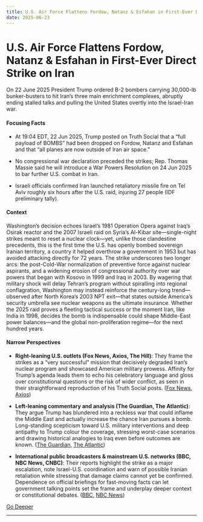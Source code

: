```yaml
---
title: U.S. Air Force Flattens Fordow, Natanz & Esfahan in First-Ever Direct Strike on Iran
date: 2025-06-23
---
```


# U.S. Air Force Flattens Fordow, Natanz & Esfahan in First-Ever Direct Strike on Iran

On 22 June 2025 President Trump ordered B-2 bombers carrying 30,000-lb bunker-busters to hit Iran’s three main enrichment complexes, abruptly ending stalled talks and pulling the United States overtly into the Israel-Iran war.

#### Focusing Facts

- At 19:04 EDT, 22 Jun 2025, Trump posted on Truth Social that a “full payload of BOMBS” had been dropped on Fordow, Natanz and Esfahan and that “all planes are now outside of Iran air space.”

- No congressional war declaration preceded the strikes; Rep. Thomas Massie said he will introduce a War Powers Resolution on 24 Jun 2025 to bar further U.S. combat in Iran.

- Israeli officials confirmed Iran launched retaliatory missile fire on Tel Aviv roughly six hours after the U.S. raid, injuring 27 people (IDF preliminary tally).

#### Context

Washington’s decision echoes Israel’s 1981 Operation Opera against Iraq’s Osirak reactor and the 2007 Israeli raid on Syria’s Al-Kibar site—single-night strikes meant to reset a nuclear clock—yet, unlike those clandestine precedents, this is the first time the U.S. has openly bombed sovereign Iranian territory, a country it helped overthrow a government in 1953 but has avoided attacking directly for 72 years.  The strike underscores two longer arcs: the post-Cold-War normalization of preventive force against nuclear aspirants, and a widening erosion of congressional authority over war powers that began with Kosovo in 1999 and Iraq in 2003.  By wagering that military shock will delay Tehran’s program without spiralling into regional conflagration, Washington may instead reinforce the century-long trend—observed after North Korea’s 2003 NPT exit—that states outside America’s security umbrella see nuclear weapons as the ultimate insurance.  Whether the 2025 raid proves a fleeting tactical success or the moment Iran, like India in 1998, decides the bomb is indispensable could shape Middle-East power balances—and the global non-proliferation regime—for the next hundred years.

#### Narrow Perspectives

- **Right-leaning U.S. outlets (Fox News, Axios, The Hill)**: They frame the strikes as a “very successful” mission that decisively degraded Iran’s nuclear program and showcased American military prowess. Affinity for Trump’s agenda leads them to echo his celebratory language and gloss over constitutional questions or the risk of wider conflict, as seen in their straightforward reproduction of his Truth Social posts. ([Fox News](https://www.foxnews.com/politics/trump-declares-very-successful-attack-irans-nuclear-program-us-forces-strike-3-key-sites), [Axios](https://www.axios.com/2025/06/21/us-strike-iran-nuclear-israel-trump))

- **Left-leaning commentary and analysis (The Guardian, The Atlantic)**: They argue Trump has blundered into a reckless war that could inflame the Middle East and actually increase the chance Iran pursues a bomb. Long-standing scepticism toward U.S. military interventions and deep antipathy to Trump colour the coverage, stressing worst-case scenarios and drawing historical analogies to Iraq even before outcomes are known. ([The Guardian](https://www.theguardian.com/commentisfree/2025/jun/22/donald-trump-usa-iran-israel-war-bombing), [The Atlantic](https://www.theatlantic.com/politics/archive/2025/06/united-states-bombed-iran-now-what/683276/))

- **International public broadcasters & mainstream U.S. networks (BBC, NBC News, CNBC)**: Their reports highlight the strike as a major escalation, note Israel-U.S. coordination and warn of possible Iranian retaliation while stressing that damage claims cannot yet be confirmed. Dependence on official briefings for fast-moving facts can let government talking points set the frame and underplay deeper context or constitutional debates. ([BBC](https://www.bbc.com/news/articles/cvg9r4q99g4o), [NBC News](https://www.nbcnews.com/politics/trump-administration/vance-says-us-not-war-iran-re-war-irans-nuclear-program-rcna214329))


[Go Deeper](https://www.perplexity.ai/search?q=U.S.+Air+Force+Flattens+Fordow%2C+Natanz+%26+Esfahan+in+First-Ever+Direct+Strike+on+Iran)

---

<a id='tehran-moves-to-shut-hormuz-after-us-b-2-bombing-global-oil-on-edge'></a>
